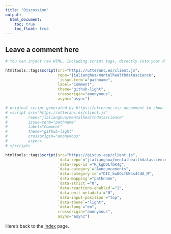 ```yaml
---
title: "Discussion"
output: 
  html_document:
    toc: true
    toc_float: true
---
```


## Leave a comment here

```r
# You can inject raw HTML, including script tags, directly into your R Markdown document. However, to ensure that R Markdown processes this correctly when rendering to HTML, you can wrap the script in a custom HTML block using R code. This method involves using the htmltools package, which is part of the R ecosystem for creating and manipulating HTML content.

htmltools::tags$script(src="https://utteranc.es/client.js",
                       repo="jialianghua/mentalhealthdatascience",
                       `issue-term`="pathname",
                       label="Comment",
                       theme="github-light",
                       crossorigin="anonymous",
                       async="async")

# original script generated by https://utteranc.es; uncomment to show it.
# <script src="https://utteranc.es/client.js"
#         repo="jialianghua/mentalhealthdatascience"
#         issue-term="pathname"
#         label="Comment"
#         theme="github-light"
#         crossorigin="anonymous"
#         async>
# </script>
```

```r
htmltools::tags$script(src="https://giscus.app/client.js",
                       `data-repo`="jialianghua/mentalhealthdatascience",
                       `data-repo-id`="R_kgDOLfbK4g",
                       `data-category`="Announcements",
                       `data-category-id`="DIC_kwDOLfbK4s4Cd8_M",
                       `data-mapping`="pathname",
                       `data-strict`="0",
                       `data-reactions-enabled`="1",
                       `data-emit-metadata`="0",
                       `data-input-position`="top",
                       `data-theme`="light",
                       `data-lang`="en",
                       crossorigin="anonymous",
                       async="async")
```

Here's back to the [index](index.html) page.